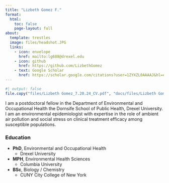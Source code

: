```yaml
---
title: "Lizbeth Gomez F."
format: 
  html:
    toc: false
    page-layout: full
about:
  template: trestles
  image: files/headshot.JPG
  links:
    - icon: envelope
      href: mailto:lg688@drexel.edu
    - icon: github
      href: https://github.com/LizbethGomez
    - text: Google Scholar 
      href: https://scholar.google.com/citations?user=1ZYXZL0AAAAJ&hl=en
---
```


```r
#| output: false
file.copy("files/Lizbeth Gomez_7.20.24_CV.pdf", "docs/files/Lizbeth Gomez_7.20.24_CV.pdf", overwrite = TRUE)
```

I am a postdoctoral fellow in the Department of Environmental and Occupational Health the Dornsife School of Public Health, Drexel University. I am an environmental epidemiologist with expertise in the role of ambient air pollution and social stress on clinical treatment efficacy among susceptible populations.

### Education

-   **PhD**, Environmental and Occupational Health
    -   Drexel University
-   **MPH**, Environmental Health Sciences
    -   Columbia University
-   **BSc**, Biology / Chemistry
    -   CUNY City College of New York
